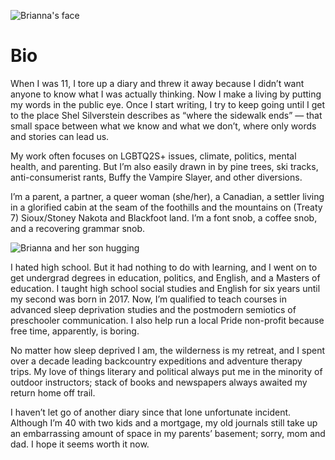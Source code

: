 
<SEO title="About Me" />

![Brianna's face](../assets/bio-header.jpg)

# Bio

When I was 11, I tore up a diary and threw it away because I didn’t want anyone to know what I was actually thinking. Now I make a living by putting my words in the public eye. Once I start writing, I try to keep going until I get to the place Shel Silverstein describes as “where the sidewalk ends” — that small space between what we know and what we don’t, where only words and stories can lead us.

My work often focuses on LGBTQ2S+ issues, climate, politics, mental health, and parenting. But I’m also easily drawn in by pine trees, ski tracks, anti-consumerist rants, Buffy the Vampire Slayer, and other diversions.

I’m a parent, a partner, a queer woman (she/her), a Canadian, a settler living in a glorified cabin at the seam of the foothills and the mountains on (Treaty 7) Sioux/Stoney Nakota and Blackfoot land. I’m a font snob, a coffee snob, and a recovering grammar snob.

![Brianna and her son hugging](../assets/bri-and-son.jpg)

I hated high school. But it had nothing to do with learning, and I went on to get undergrad degrees in education, politics, and English, and a Masters of education. I taught high school social studies and English for six years until my second was born in 2017. Now, I’m qualified to teach courses in advanced sleep deprivation studies and the postmodern semiotics of preschooler communication. I also help run a local Pride non-profit because free time, apparently, is boring.

No matter how sleep deprived I am, the wilderness is my retreat, and I spent over a decade leading backcountry expeditions and adventure therapy trips. My love of things literary and political always put me in the minority of outdoor instructors; stack of books and newspapers always awaited my return home off trail.

I haven’t let go of another diary since that lone unfortunate incident. Although I’m 40 with two kids and a mortgage, my old journals still take up an embarrassing amount of space in my parents’ basement; sorry, mom and dad. I hope it seems worth it now.
